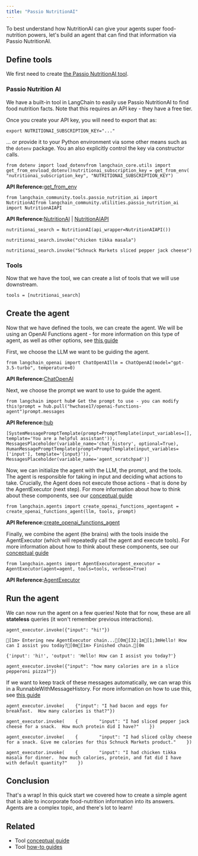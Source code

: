 ```yaml
---
title: "Passio NutritionAI"
---
```


To best understand how NutritionAI can give your agents super food-nutrition powers, let's build an agent that can find that information via Passio NutritionAI.

## Define tools

We first need to create [the Passio NutritionAI tool](/src/oss/integrations/tools/passio_nutrition_ai).

### Passio Nutrition AI

We have a built-in tool in LangChain to easily use Passio NutritionAI to find food nutrition facts. Note that this requires an API key - they have a free tier.

Once you create your API key, you will need to export that as:

```
export NUTRITIONAI_SUBSCRIPTION_KEY="..."
```

... or provide it to your Python environment via some other means such as the `dotenv` package. You an also explicitly control the key via constructor calls.

```
from dotenv import load_dotenvfrom langchain_core.utils import get_from_envload_dotenv()nutritionai_subscription_key = get_from_env(    "nutritionai_subscription_key", "NUTRITIONAI_SUBSCRIPTION_KEY")
```

**API Reference:**[get\_from\_env](https://python.langchain.com/api_reference/core/utils/langchain_core.utils.env.get_from_env.html)

```
from langchain_community.tools.passio_nutrition_ai import NutritionAIfrom langchain_community.utilities.passio_nutrition_ai import NutritionAIAPI
```

**API Reference:**[NutritionAI](https://python.langchain.com/api_reference/community/tools/langchain_community.tools.passio_nutrition_ai.tool.NutritionAI.html) | [NutritionAIAPI](https://python.langchain.com/api_reference/community/utilities/langchain_community.utilities.passio_nutrition_ai.NutritionAIAPI.html)

```
nutritionai_search = NutritionAI(api_wrapper=NutritionAIAPI())
```

```
nutritionai_search.invoke("chicken tikka masala")
```

```
nutritionai_search.invoke("Schnuck Markets sliced pepper jack cheese")
```

### Tools

Now that we have the tool, we can create a list of tools that we will use downstream.

```
tools = [nutritionai_search]
```

## Create the agent

Now that we have defined the tools, we can create the agent. We will be using an OpenAI Functions agent - for more information on this type of agent, as well as other options, see [this guide](/src/oss/concepts/agents)

First, we choose the LLM we want to be guiding the agent.

```
from langchain_openai import ChatOpenAIllm = ChatOpenAI(model="gpt-3.5-turbo", temperature=0)
```

**API Reference:**[ChatOpenAI](https://python.langchain.com/api_reference/openai/chat_models/langchain_openai.chat_models.base.ChatOpenAI.html)

Next, we choose the prompt we want to use to guide the agent.

```
from langchain import hub# Get the prompt to use - you can modify this!prompt = hub.pull("hwchase17/openai-functions-agent")prompt.messages
```

**API Reference:**[hub](https://python.langchain.com/api_reference/langchain/hub/langchain.hub.hub.html)

```
[SystemMessagePromptTemplate(prompt=PromptTemplate(input_variables=[], template='You are a helpful assistant')), MessagesPlaceholder(variable_name='chat_history', optional=True), HumanMessagePromptTemplate(prompt=PromptTemplate(input_variables=['input'], template='{input}')), MessagesPlaceholder(variable_name='agent_scratchpad')]
```

Now, we can initialize the agent with the LLM, the prompt, and the tools. The agent is responsible for taking in input and deciding what actions to take. Crucially, the Agent does not execute those actions - that is done by the AgentExecutor (next step). For more information about how to think about these components, see our [conceptual guide](/src/oss/concepts/agents)

```
from langchain.agents import create_openai_functions_agentagent = create_openai_functions_agent(llm, tools, prompt)
```

**API Reference:**[create\_openai\_functions\_agent](https://python.langchain.com/api_reference/langchain/agents/langchain.agents.openai_functions_agent.base.create_openai_functions_agent.html)

Finally, we combine the agent (the brains) with the tools inside the AgentExecutor (which will repeatedly call the agent and execute tools). For more information about how to think about these components, see our [conceptual guide](/src/oss/concepts/agents)

```
from langchain.agents import AgentExecutoragent_executor = AgentExecutor(agent=agent, tools=tools, verbose=True)
```

**API Reference:**[AgentExecutor](https://python.langchain.com/api_reference/langchain/agents/langchain.agents.agent.AgentExecutor.html)

## Run the agent

We can now run the agent on a few queries! Note that for now, these are all **stateless** queries (it won't remember previous interactions).

```
agent_executor.invoke({"input": "hi!"})
```

```
[1m> Entering new AgentExecutor chain...[0m[32;1m[1;3mHello! How can I assist you today?[0m[1m> Finished chain.[0m
```

```
{'input': 'hi!', 'output': 'Hello! How can I assist you today?'}
```

```
agent_executor.invoke({"input": "how many calories are in a slice pepperoni pizza?"})
```

If we want to keep track of these messages automatically, we can wrap this in a RunnableWithMessageHistory. For more information on how to use this, see [this guide](/src/oss/how_to/message_history)

```
agent_executor.invoke(    {"input": "I had bacon and eggs for breakfast.  How many calories is that?"})
```

```
agent_executor.invoke(    {        "input": "I had sliced pepper jack cheese for a snack.  How much protein did I have?"    })
```

```
agent_executor.invoke(    {        "input": "I had sliced colby cheese for a snack. Give me calories for this Schnuck Markets product."    })
```

```
agent_executor.invoke(    {        "input": "I had chicken tikka masala for dinner.  how much calories, protein, and fat did I have with default quantity?"    })
```

## Conclusion

That's a wrap! In this quick start we covered how to create a simple agent that is able to incorporate food-nutrition information into its answers. Agents are a complex topic, and there's lot to learn!

## Related

* Tool [conceptual guide](/src/oss/concepts/tools)
* Tool [how-to guides](/src/oss/how_to/#tools)
